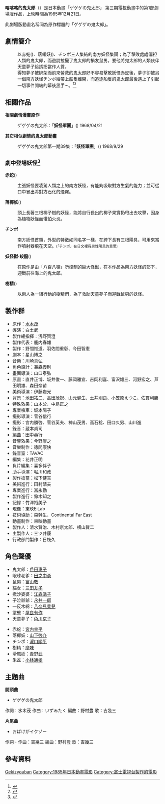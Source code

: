 {{Infobox Film
| name = 喀喀喀的鬼太郎
| original_name = {{lang|ja|ゲゲゲの鬼太郎}}
| image = 
| image_size = 
| caption = 
| producer = 
| writer = 
| starring = 
| released = {{flagicon|Japan}} 1985年12月21日
| director =  
| distributor = 
| language = 
| country = 
| runtime = 
| music = 
| cinematography = 
| editing = 
| narrator = 
| awards = 
| budget = 
| gross = 
| preceded_by = 
| followed_by = 
| website = 
| amg_id = 
| imdb_id = 
}}
'''喀喀喀的鬼太郎'''（{{lang|ja|ゲゲゲの鬼太郎}}）是日本動畫「ゲゲゲの鬼太郎」
第三期電視動畫中的第1部劇場版作品，上映時間為1985年12月21日。

此劇場版動畫名稱同為原作標題的「ゲゲゲの鬼太郎」。

==劇情簡介==
:以赤蛇({{lang|ja|アカマタ}})、落椰妖({{lang|ja|やし落し}})、チンポ三人集結的南方妖怪集團；為了擊敗處處偏袒人類的鬼太郎，而遊說拉攏了鬼太郎的損友鼠男，要他將鬼太郎的人類伙伴天童夢子給誘拐當作人質。
:得知夢子被綁架而前來營救的鬼太郎好不容易擊敗妖怪赤蛇後，夢子卻被另一個南方妖怪チンポ給帶上船隻離開，而追逐船隻的鬼太郎最後遇上了引起一切事件開端的幕後黑手‧‧‧。<ref>{{cite book |title=アニメ版 ゲゲゲの鬼太郎 マニアックス |year=2007 |publisher=一迅社 |isbn=4-7580-1070-6 |pages=86頁}}</ref><ref>{{cite book |title=アニメゲゲゲの鬼太郎完全読本 |year=2006 |publisher=講談社 |isbn=4-06-213742-9 |pages=276頁}}</ref>

==相關作品==
'''相關劇情漫畫原作'''
:ゲゲゲの鬼太郎：「'''妖怪軍團'''」({{lang|ja|妖怪軍団}}) 1968/04/21

'''其它相似劇情的鬼太郎動畫'''
:ゲゲゲの鬼太郎第一期39集：「'''妖怪軍團'''」({{lang|ja|妖怪軍団}}) 1968/9/29

==<small>劇中登場妖怪<ref>{{cite book |title=アニメゲゲゲの鬼太郎完全読本 |year=2006 |publisher=講談社 |isbn=4-06-213742-9 |pages=34頁 167頁 118頁 92頁 76頁}}</ref></small>==  
'''赤蛇'''({{lang|ja|アカマタ}})
:主張妖怪要凌駕人類之上的南方妖怪，有能夠吸取對方生氣的能力；並可從口中冒出將對方石化的煙霧。

'''落椰妖'''({{lang|ja|やし落し}})
:頭上長著三根椰子樹的妖怪，能將自行長出的椰子果實扔甩出去攻擊，因身為植物妖怪而懼怕火炎。

'''チンポ'''
:南方妖怪首領，外型的特徵如同名字一樣、在跨下長有三根陽具，可用來當作噴射器飛在天空。<small>(「チンポ」在日文裡有男性陽具的意思)</small>

'''妖怪獸‧蛟龍'''({{lang|ja|妖怪獣‧蛟竜}})
:在原作是由「八百八狸」所控制的巨大怪獸，在本作品為南方妖怪的部下，迎戰前往海上的鬼太郎。

'''樹精'''({{lang|ja|キジムナー}})
:以兩人為一組行動的樹精們，為了救助天童夢子而迎戰鼠男的妖怪。

==製作群==
* 原作：[[水木茂|水木茂]] 
* 導演：白土武
* 製作總指揮：浅野賢澄
* 製作代表：鹿内春雄
* 製作：野間惟道、羽佐間重彰、今田智憲
* 劇本：星山博之
* 音樂：川崎真弘
* 角色設計：兼森義則
* 畫面導演：山口泰弘
* 原畫：直井正博、坂井俊一、藤岡雅宣、吉岡利喜、富沢雄三、河野宏之、芦田明雄、森田奈苗
* 美術導演：伊藤岩光
* 背景：池田祐二、高田茂祝、山元健生、土井則良、小笠原えつこ、佐貫利勝
* 特殊效果：山本公、中島正之
* 專業檢車：坂本陽子
* 撮影導演：菅谷信行
* 撮影：宮内勝啓、菅谷英夫、神山茂男、高石稔、田口久男、山川進
* 錄音：蔵本貞司
* 編曲：田中英行
* 音響效果：今野康之
* 音樂制作：徳間康快
* 錄音室：TAVAC
* 編集：花井正明
* 負片編集：喜多伴子
* 助手導演：堀川和政
* 製作擔當：松下健吉
* 美術進行：田村晴夫
* 專業進行：冨永勤
* 製作進行：鈴木知之
* 記録：竹澤裕美子
* 現像：東映EiLab
* 技術協助：森幹生、Continental Far East
* 動畫制作：東映動畫
* 製作人：清水賢治、木村京太郎、横山賢二
* 主製作人：三ツ井康
* 行政部門製作：日枝久

==角色聲優==
* 鬼太郎：[[戶田惠子|戶田惠子]]
* 眼珠老爹：[[田之中勇|田之中勇]]
* 鼠男：[[富山敬|富山敬]]
* 貓女：[[三田友子|三田友子]]
* 撒沙婆婆：[[江森浩子|江森浩子]]
* 子泣爺爺：[[永井一郎|永井一郎]]
* 一反木綿：[[八奈見乘兒|八奈見乘兒]]
* 塗壁：[[屋良有作|屋良有作]]  
* 天童夢子：[[色川京子|色川京子]] 

* 赤蛇：[[宮内幸平|宮内幸平]]
* 落椰妖：[[山下啓介|山下啓介]]
* チンポ：[[瀧口順平|瀧口順平]]
* 樹精：[[摩味|摩味]]
* 滑瓢妖：[[青野武|青野武]]
* 朱盆：[[小林通孝|小林通孝]]

== 主題曲 ==
'''開頭曲'''
*ゲゲゲの鬼太郎
作詞：水木茂 作曲：いずみたく 編曲：野村豊 歌：吉幾三

'''片尾曲'''
*おばけがイクゾー
作詞・作曲：吉幾三 編曲：野村豊 歌：吉幾三

==參考資料==
<div class="references-small">
<references></references>
</div>

{{鬼太郎}}
{{DEFAULTSORT:Gegege no kitarou}}
[[Category:鬼太郎劇場版|Gekizyouban]]
[[Category:1985年日本動畫電影|Category:1985年日本動畫電影]]
[[Category:富士電視台製作的電影|Category:富士電視台製作的電影]]
